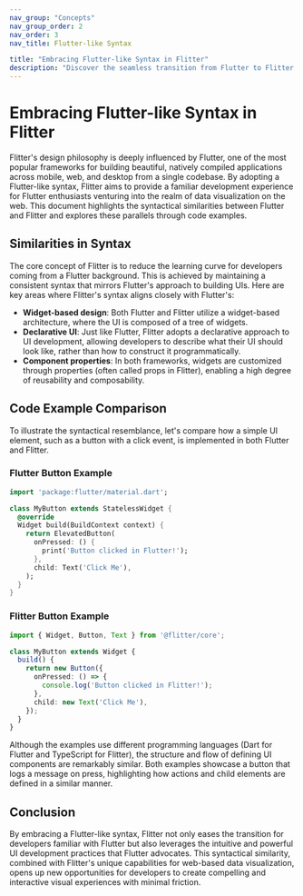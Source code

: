 ```yaml
---
nav_group: "Concepts"
nav_group_order: 2
nav_order: 3
nav_title: Flutter-like Syntax

title: "Embracing Flutter-like Syntax in Flitter"
description: "Discover the seamless transition from Flutter to Flitter with our closely mirrored syntax, making your journey into data visualization as smooth as possible."
---
```


# Embracing Flutter-like Syntax in Flitter

Flitter's design philosophy is deeply influenced by Flutter, one of the most popular frameworks for building beautiful, natively compiled applications across mobile, web, and desktop from a single codebase. By adopting a Flutter-like syntax, Flitter aims to provide a familiar development experience for Flutter enthusiasts venturing into the realm of data visualization on the web. This document highlights the syntactical similarities between Flutter and Flitter and explores these parallels through code examples.

## Similarities in Syntax

The core concept of Flitter is to reduce the learning curve for developers coming from a Flutter background. This is achieved by maintaining a consistent syntax that mirrors Flutter's approach to building UIs. Here are key areas where Flitter's syntax aligns closely with Flutter's:

- **Widget-based design**: Both Flutter and Flitter utilize a widget-based architecture, where the UI is composed of a tree of widgets.
- **Declarative UI**: Just like Flutter, Flitter adopts a declarative approach to UI development, allowing developers to describe what their UI should look like, rather than how to construct it programmatically.
- **Component properties**: In both frameworks, widgets are customized through properties (often called props in Flitter), enabling a high degree of reusability and composability.

## Code Example Comparison

To illustrate the syntactical resemblance, let's compare how a simple UI element, such as a button with a click event, is implemented in both Flutter and Flitter.

### Flutter Button Example

```dart
import 'package:flutter/material.dart';

class MyButton extends StatelessWidget {
  @override
  Widget build(BuildContext context) {
    return ElevatedButton(
      onPressed: () {
        print('Button clicked in Flutter!');
      },
      child: Text('Click Me'),
    );
  }
}
```
### Flitter Button Example
```typescript
import { Widget, Button, Text } from '@flitter/core';

class MyButton extends Widget {
  build() {
    return new Button({
      onPressed: () => {
        console.log('Button clicked in Flitter!');
      },
      child: new Text('Click Me'),
    });
  }
}
```

Although the examples use different programming languages (Dart for Flutter and TypeScript for Flitter), the structure and flow of defining UI components are remarkably similar. Both examples showcase a button that logs a message on press, highlighting how actions and child elements are defined in a similar manner.

## Conclusion
By embracing a Flutter-like syntax, Flitter not only eases the transition for developers familiar with Flutter but also leverages the intuitive and powerful UI development practices that Flutter advocates. This syntactical similarity, combined with Flitter's unique capabilities for web-based data visualization, opens up new opportunities for developers to create compelling and interactive visual experiences with minimal friction.